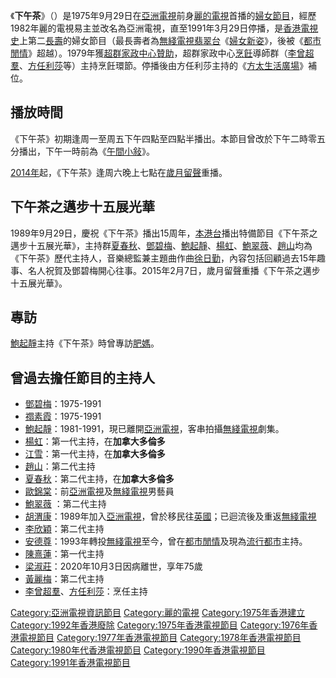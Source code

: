 {{電視節目信息框
| 顏色       = 
| 名稱       = 下午茶<br/>{{lang|en|Afternoon Tea}}
| 原名       = TEA DIM
| 圖片       =
| 圖說       = 
| 類型       = 資訊
| 原創       = 
| 發展       = 
| 導演       = 
| 主持       = [[鄧碧梅|鄧碧梅]]、[[禤素霞|禤素霞]]、[[鮑起静|鮑起静]]、[[鮑翠薇|鮑翠薇]]，[[黃麗梅|黃麗梅]]等<br/>烹飪環節主持：[[超群家政中心|超群家政中心]]烹飪導師群（[[李曾超羣|李曾超羣]]、[[方任利莎|方任利莎]]等）
| 演出       = 
| 配音       = 
| 旁白       = 
| 主題曲     = 
| 片頭曲     = 
| 片尾曲     = 
| 作曲       = 
| 國家       = 
| 地區       = {{BHKG}}
| 語言       = [[粵語|粵語]]
| 季數       = 
| 系列數     = 
| 集數       = 
| 每集列表   = 
| 執行製片   = 
| 製片人     = [[亞洲電視有限公司|亞洲電視有限公司]]
| 監製   = 
| 副製片人   = 
| 共同製片人 = 
| 編審       =
| 剪輯       = 
| 外景       = 
| 機位       = 
| 每集長     = 50分鐘
| 頻道       = 
| 電視網     = 亞洲電視[[本港台|本港台]]
| 電視臺     = 
| 視頻制式   = {{lang|en|SDTV 576i}}
| 音頻制式   = 單聲道
| 首播國家   = {{BHKG}}
| 首播地區   = 
| 開始       = 1975年9月29日
| 結束       = 1991年3月29日
| 晚於       =
| 早於       = [[午間小敍|午間小敍]]、[[下午麼麼茶|下午麼麼茶]]、[[我愛下午茶|我愛下午茶]]
| 相關劇集   =
| 中國大陸名稱 = 
| 臺灣名稱     = 
| 港澳名稱     = 
| 馬新名稱     = 
| 官方網站   =
| imdb_id    = 
| tv_com_id  = 
}}
《'''下午茶'''》（{{lang-en|Afternoon Tea}}）是1975年9月29日在[[亞洲電視|亞洲電視]]前身[[麗的電視|麗的電視]]首播的[[婦女節目|婦女節目]]，經歷1982年麗的電視易主並改名為亞洲電視，直至1991年3月29日停播，是[[香港電視史|香港電視史]]上第二[[長壽節目|長壽]]的婦女節目（最長壽者為[[無綫電視|無綫電視]][[翡翠台|翡翠台]]《[[婦女新姿|婦女新姿]]》，後被《[[都市閒情|都市閒情]]》超越）。1979年獲[[超群家政中心|超群家政中心]][[贊助|贊助]]，超群家政中心[[烹飪|烹飪]]導師群（[[李曾超羣|李曾超羣]]、[[方任利莎|方任利莎]]等）主持烹飪環節。停播後由方任利莎主持的《[[方太生活廣場|方太生活廣場]]》補位。

==播放時間==
《下午茶》初期逢周一至周五下午四點至四點半播出。本節目曾改於下午二時零五分播出，下午一時前為《[[午間小敍|午間小敍]]》。

[[2014年|2014年]]起，《下午茶》逢周六晚上七點在[[歲月留聲|歲月留聲]]重播。

==下午茶之邁步十五展光華==
1989年9月29日，慶祝《下午茶》播出15周年，[[本港台|本港台]]播出特備節目《下午茶之邁步十五展光華》，主持群[[夏春秋|夏春秋]]、[[鄧碧梅|鄧碧梅]]、[[鮑起靜|鮑起靜]]、[[楊虹_(下午茶主持)|楊虹]]、[[鮑翠薇|鮑翠薇]]、[[趙山|趙山]]均為《下午茶》歷代主持人，音樂總監兼主題曲作曲[[徐日勤|徐日勤]]，內容包括回顧過去15年趣事、名人祝賀及鄧碧梅開心往事。2015年2月7日，歲月留聲重播《下午茶之邁步十五展光華》。

==專訪==
[[鮑起靜|鮑起靜]]主持《下午茶》時曾專訪[[肥媽|肥媽]]。

==曾過去擔任節目的主持人==
*[[鄧碧梅_(第一代主持)|鄧碧梅]]：1975-1991
*[[禤素霞_(第一代主持)|禤素霞]]：1975-1991
*[[鮑起靜|鮑起靜]]：1981-1991，現已離開[[亞洲電視|亞洲電視]]，客串拍攝[[TVB|無綫電視]]劇集。
*[[楊虹_(下午茶主持)|楊虹]]：第一代主持，在'''加拿大多倫多'''
*[[江雪|江雪]]：第一代主持，在'''加拿大多倫多'''
*[[趙山|趙山]]：第二代主持
*[[夏春秋|夏春秋]]：第二代主持，在'''加拿大多倫多'''
*[[歐錦棠|歐錦棠]]：前[[亞洲電視|亞洲電視]]及[[TVB|無綫電視]]男藝員
*[[鮑翠薇|鮑翠薇]] ：第二代主持
*[[胡渭康|胡渭康]]：1989年加入[[亞洲電視|亞洲電視]]，曾於移民往[[英國|英國]]；已迴流後及重返[[TVB|無綫電視]]
*[[李欣穎|李欣穎]]：第二代主持
*[[安德尊|安德尊]]：1993年轉投[[TVB|無綫電視]]至今，曾在[[都市閒情|都市閒情]]及現為[[流行都市|流行都市]]主持。
*[[陳熹蓮|陳熹蓮]]：第一代主持
*[[梁淑莊|梁淑莊]]：2020年10月3日因病離世，享年75歲
*[[黃麗梅|黃麗梅]]：第二代主持
*[[李曾超羣|李曾超羣]]、[[方任利莎|方任利莎]]：烹任主持
[[Category:亞洲電視資訊節目|Category:亞洲電視資訊節目]]
[[Category:麗的電視|Category:麗的電視]]
[[Category:1975年香港建立|Category:1975年香港建立]]
[[Category:1992年香港廢除|Category:1992年香港廢除]]
[[Category:1975年香港電視節目|Category:1975年香港電視節目]]
[[Category:1976年香港電視節目|Category:1976年香港電視節目]]
[[Category:1977年香港電視節目|Category:1977年香港電視節目]]
[[Category:1978年香港電視節目|Category:1978年香港電視節目]]
[[Category:1980年代香港電視節目|Category:1980年代香港電視節目]]
[[Category:1990年香港電視節目|Category:1990年香港電視節目]]
[[Category:1991年香港電視節目|Category:1991年香港電視節目]]